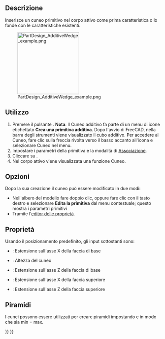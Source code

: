 <languages/>

{{Docnav/it
|[[PartDesign_AdditivePrism/it|Prisma additivo]]
|[[PartDesign_Pocket/it|Tasca]]
|[[PartDesign_Workbench/it|PartDesign]]
|IconL=PartDesign_AdditivePrism.svg
|IconR=PartDesign_Pocket.svg
|IconC=Workbench_PartDesign.svg
}}

{{GuiCommand/it
|Name=PartDesign AdditiveWedge
|Name/it=Cuneo additivo
|MenuLocation=Part Design → Crea una primitiva additiva → Cuneo
|Workbenches=[[PartDesign_Workbench/it|PartDesign]]
|Version=0.17
|SeeAlso=[[PartDesign_CompPrimitiveAdditive/it|Primitiva additiva]], [[PartDesign_SubtractiveWedge/it|Cuneo sottrattivo]]
}}

<span id="Description"></span>
==Descrizione==

Inserisce un cuneo primitivo nel corpo attivo come prima caratteristica o lo fonde con le caratteristiche esistenti.

[[File:PartDesign_AdditiveWedge_example.png|200px]]

<span id="Usage"></span>
==Utilizzo==

<div class="mw-translate-fuzzy">
# Premere il pulsante {{Button|[[Image:PartDesign AdditiveWedge.svg|24px]] '''Cuneo additivo'''}}. '''Nota''': Il Cuneo additivo fa parte di un menu di icone etichettato '''Crea una primitiva additiva'''. Dopo l'avvio di FreeCAD, nella barra degli strumenti viene visualizzato il cubo additivo. Per accedere al Cuneo, fare clic sulla freccia rivolta verso il basso accanto all'icona e selezionare Cuneo nel menu.
# Impostare i parametri della primitiva e la modalità di [[Part_EditAttachment/it|Associazione]].
# Cliccare su {{Button|OK}}.
# Nel corpo attivo viene visualizzata una funzione Cuneo.
</div>

<span id="Options"></span>
== Opzioni ==

Dopo la sua creazione il cuneo può essere modificato in due modi:
* Nell'albero del modello fare doppio clic, oppure fare clic con il tasto destro e selezionare '''Edita la primitiva''' dal menu contestuale; questo mostra i parametri primitivi
* Tramite l'[[Property_editor/it|editor delle proprietà]].

<span id="Properties"></span>
== Proprietà ==

Usando il posizionamento predefinito, gli input sottostanti sono:
*{{PropertyData/it|X min/max}} : Estensione sull'asse X della faccia di base
*{{PropertyData/it|Y min/max}}: Altezza del cuneo
*{{PropertyData/it|Z min/max}} : Estensione sull'asse Z della faccia di base
*{{PropertyData/it|X2 min/max}} : Estensione sull'asse X della faccia superiore
*{{PropertyData/it|Z2 min/max}} : Estensione sull'asse Z della faccia superiore

<span id="Pyramids"></span>
==Piramidi==

I cunei possono essere utilizzati per creare piramidi impostando {{PropertyData|X2 min/max}} e {{PropertyData|Z2 min/max}} in modo che sia min = max.


{{Docnav/it
|[[PartDesign_AdditivePrism/it|Prisma additivo]]
|[[PartDesign_Pocket/it|Tasca]]
|[[PartDesign_Workbench/it|PartDesign]]
|IconL=PartDesign_AdditivePrism.svg
|IconR=PartDesign_Pocket.svg
|IconC=Workbench_PartDesign.svg
}}

{{PartDesign_Tools_navi{{#translation:}}}}
{{Userdocnavi{{#translation:}}}}